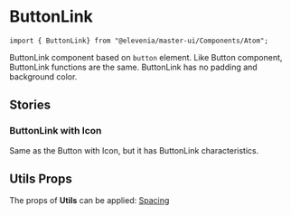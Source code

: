 
# ButtonLink
```import { ButtonLink} from "@elevenia/master-ui/Components/Atom";```

ButtonLink component based on `button` element.
Like Button component, ButtonLink functions are the same. ButtonLink has no padding and background color.

<Preview>
  <Story id="atom-button-link--basic"/>
</Preview>

## Stories
### ButtonLink with Icon

Same as the Button with Icon, but it has ButtonLink characteristics.

<Preview>
  <Story id="atom-button-link--with-icon"/>
</Preview>

## Utils Props
The props of **Utils** can be applied:
[Spacing](/?path=/docs/utils-spacing--preview)